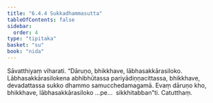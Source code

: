 ```yaml
---
title: "6.4.4 Sukkadhammasutta"
tableOfContents: false
sidebar:
  order: 4
type: "tipitaka"
basket: "su"
book: "nida"
---
```



<DynamicBreadcrumb />

<Division number="183" book="nida" bookNo="12" page="435">

<Paragraph number="1090" book="nida">
Sāvatthiyaṃ viharati. “Dāruṇo, bhikkhave, lābhasakkārasiloko. Lābhasakkārasilokena abhibhūtassa pariyādiṇṇacittassa, bhikkhave, devadattassa sukko dhammo samucchedamagamā. Evaṃ dāruṇo kho, bhikkhave, lābhasakkārasiloko …pe…  sikkhitabban”ti.

</Paragraph>
</Division>

<Paragraph number="1091" type="center" book="nida">
Catutthaṃ.
</Paragraph>